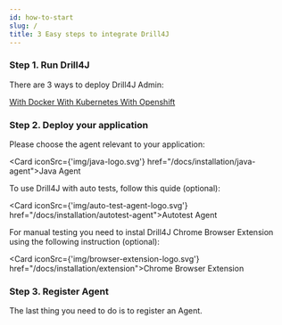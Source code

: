 ```yaml
---
id: how-to-start
slug: /
title: 3 Easy steps to integrate Drill4J
---
```



### Step 1. Run Drill4J

There are 3 ways to deploy Drill4J Admin:

<div className="threeWaysToDeployContainer">
    <a href="/docs/installation/drill-admin#using-docker-compose-file" target="_blank" class="button-ghost">
        <DockerIcon/>
        With Docker
    </a>
    <a href="/docs/installation/drill-admin#using-kubernetes" target="_blank" class="button-ghost">
        <KubernetesIcon/>
        With Kubernetes
    </a>
    <a href="/docs/installation/drill-admin#using-openshift" target="_blank" class="button-ghost">
        <OpenshiftIcon/>
        With Openshift
    </a>
</div>

### Step 2. Deploy your application

Please choose the agent relevant to your application:

<Card iconSrc={'img/java-logo.svg'} href="/docs/installation/java-agent">Java Agent</Card>

To use Drill4J with auto tests, follow this quide (optional):

<Card iconSrc={'img/auto-test-agent-logo.svg'} href="/docs/installation/autotest-agent">Autotest Agent</Card>

For manual testing you need to instal Drill4J Chrome Browser Extension using the following instruction (optional):

<Card iconSrc={'img/browser-extension-logo.svg'} href="/docs/installation/extension">Chrome Browser Extension</Card>

### Step 3. Register Agent

The last thing you need to do is to register an Agent.
